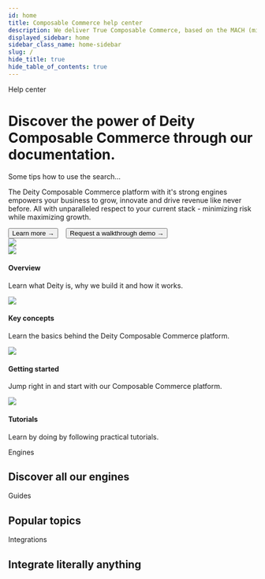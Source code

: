 ```yaml
---
id: home
title: Composable Commerce help center
description: We deliver True Composable Commerce, based on the MACH (microservices, API-first, cloud based, headless) principles, to fulfill your growth ambitions.
displayed_sidebar: home
sidebar_class_name: home-sidebar
slug: /
hide_title: true
hide_table_of_contents: true
---
```



<div className="text-center">
  <Badge>Help center</Badge>
  <h1 className="headline mb20">Discover the power of Deity Composable Commerce through our documentation.</h1>
  <div className="home-search mb100">
    <SearchBar />
    <div className="home-search-description">Some tips how to use the search...</div>
  </div>
</div>

<Card isPadding={false}>
  <div className="flex">
    <CardContent>
      <LogoImg className="logo-content" />
      <div className="mb20">
        <p>
          The Deity Composable Commerce platform with it's strong engines empowers your business to grow, innovate and drive revenue like never before. All with unparalleled respect to your current stack - minimizing risk while maximizing growth. 
        </p>
      </div>  
       <Button variant="contained" size="medium" href="/docs/platform">
          Learn more →
       </Button>&nbsp; &nbsp;
      <Button variant="outlined" size="medium" href="https://www.deity.com/contact" target="_blank">
          Request a walkthrough demo →
       </Button>
    </CardContent>
    <div className="right-big-card">
      <CardContent >
        <img src="/docs/img/composable-commerce.svg"/>
      </CardContent>
    </div>
  </div>
</Card>

<div className="flex mb100 brighten">
  <Card to="/docs/platform">
    <img src="/docs/img/icons/rings.svg" />
    <h4>Overview</h4>
    <p>Learn what Deity is, why we build it and how it works.</p>
  </Card>
  <Card to="/docs/platform/key-concepts">
    <img src="/docs/img/icons/info.svg" />
    <h4>Key concepts</h4>
    <p>Learn the basics behind the Deity Composable Commerce platform.</p>
  </Card>
  <Card to="/docs/platform/getting-started/overview">
    <img src="/docs/img/icons/lightning.svg" />
    <h4>Getting started</h4>
    <p>Jump right in and start with our Composable Commerce platform.</p>
  </Card>  
  <Card to="/docs/platform/support/tutorials">
    <img src="/docs/img/icons/lightbulb.svg" />
    <h4>Tutorials</h4>
    <p>Learn by doing by following practical tutorials.</p>
  </Card>
</div>

<Badge>Engines</Badge>
<h2 className="mb20 headline2">Discover all our engines</h2>


<ProductContent />


<Badge>Guides</Badge>
<h2 className="mb20 headline2">Popular topics</h2>


<PopularContent />

<Badge>Integrations</Badge>
<h2 class="mb20 headline2">Integrate literally anything</h2>


<IntegrationContent />


